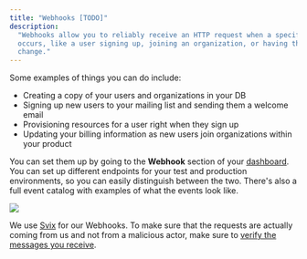 ```yaml
---
title: "Webhooks [TODO]"
description:
  "Webhooks allow you to reliably receive an HTTP request when a specific action
  occurs, like a user signing up, joining an organization, or having their role
  change."
---
```


Some examples of things you can do include:

- Creating a copy of your users and organizations in your DB
- Signing up new users to your mailing list and sending them a welcome email
- Provisioning resources for a user right when they sign up
- Updating your billing information as new users join organizations within your
  product

You can set them up by going to the **Webhook** section of your
[dashboard](https://auth.propelauth.com/signup). You can set up different
endpoints for your test and production environments, so you can easily
distinguish between the two. There's also a full event catalog with examples of
what the events look like.

![](/images/example_webhook.png)

We use [Svix](https://www.svix.com/) for our Webhooks. To make sure that the
requests are actually coming from us and not from a malicious actor, make sure
to
[verify the messages you receive](https://docs.svix.com/receiving/verifying-payloads/how).
